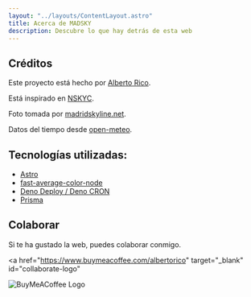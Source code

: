 ```yaml
---
layout: "../layouts/ContentLayout.astro"
title: Acerca de MADSKY
description: Descubre lo que hay detrás de esta web
---
```



## Créditos

Este proyecto está hecho por [Alberto Rico](https://alrico.es).

Está inspirado en [NSKYC](https://nskyc.com/).

Foto tomada por [madridskyline.net](https://www.madridskyline.net).

Datos del tiempo desde [open-meteo](https://open-meteo.com/).

## Tecnologías utilizadas:

- <Icon name="vscode-icons:file-type-astro" /> [Astro](https://astro.build)
- <Icon name="material-symbols:package-2-outline-sharp" /> [fast-average-color-node](https://www.npmjs.com/package/fast-average-color-node)
- <Icon name="logos:deno" /> [Deno Deploy / Deno CRON](https://deno.com/deploy)
- <Icon name="logos:prisma" /> [Prisma](https://www.prisma.io)

## Colaborar

Si te ha gustado la web, puedes colaborar conmigo.

<a
  href="https://www.buymeacoffee.com/albertorico"
  target="_blank"
  id="collaborate-logo"
>
  ![BuyMeACoffee
  Logo](https://cdn.buymeacoffee.com/buttons/v2/default-yellow.png)
</a>
